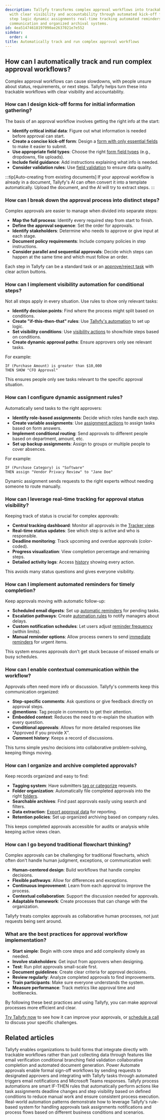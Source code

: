 ```yaml
---
description: Tallyfy transforms complex approval workflows into trackable processes
  with clear visibility and accountability through automated kick-off forms conditional
  step logic dynamic assignments real-time tracking automated reminders contextual
  communication and organized archival systems.
id: 4ea51474618197090ae2637021e7e552
sidebar:
  order: 4
title: Automatically track and run complex approval workflows
---
```


## How can I automatically track and run complex approval workflows?

Complex approval workflows can cause slowdowns, with people unsure about status, requirements, or next steps. Tallyfy helps turn these into trackable workflows with clear visibility and accountability.

### How can I design kick-off forms for initial information gathering?

The basis of an approval workflow involves getting the right info at the start:

- **Identify critical initial data**: Figure out what information is needed before approval can start.
- **Create a concise kick-off form**: Design a [form with only essential fields](/products/pro/tutorials/how-to/build-effective-forms/) to make it easier to submit.
- **Use appropriate field types**: Choose the right [form field types](/products/pro/tracking-and-tasks/tasks/what-are-form-fields-in-tallyfy/) (e.g., dropdowns, file uploads).
- **Include field guidance**: Add instructions explaining what info is needed.
- **Consider validation rules**: Use [field validation](/products/pro/tracking-and-tasks/tasks/what-are-form-fields-in-tallyfy/#short-text-field) to ensure data quality.

:::tip[Auto-creating from existing documents]
If your approval workflow is already in a document, Tallyfy's AI can often convert it into a template automatically. Upload the document, and the AI will try to extract steps.
:::

### How can I break down the approval process into distinct steps?

Complex approvals are easier to manage when divided into separate steps:

- **Map the full process**: Identify every required step from start to finish.
- **Define the approval sequence**: Set the order for approvals.
- **Identify stakeholders**: Determine who needs to approve or give input at each stage.
- **Document policy requirements**: Include company policies in step instructions.
- **Consider parallel and sequential approvals**: Decide which steps can happen at the same time and which must follow an order.

Each step in Tallyfy can be a standard task or an [approve/reject task](/products/pro/tracking-and-tasks/tasks/what-types-of-tasks-can-i-create-with-tallyfy/#approvereject) with clear action buttons.

### How can I implement visibility automation for conditional steps?

Not all steps apply in every situation. Use rules to show only relevant tasks:

- **Identify decision points**: Find where the process might split based on conditions.
- **Create "if-this-then-that" rules**: Use [Tallyfy's automation](/products/pro/documenting/templates/automations/) to set up logic.
- **Set visibility conditions**: Use [visibility actions](/products/pro/documenting/templates/automations/actions/visibility-actions/) to show/hide steps based on conditions.
- **Create dynamic approval paths**: Ensure approvers only see relevant tasks.

For example:
```
IF (Purchase Amount) is greater than $10,000
THEN SHOW "CFO Approval"
```
This ensures people only see tasks relevant to the specific approval situation.

### How can I configure dynamic assignment rules?

Automatically send tasks to the right approvers:

- **Identify role-based assignments**: Decide which roles handle each step.
- **Create variable assignments**: Use [assignment actions](/products/pro/documenting/templates/automations/actions/asignment-actions/) to assign tasks based on form answers.
- **Implement conditional routing**: Send approvals to different people based on department, amount, etc.
- **Set up backup assignments**: Assign to groups or multiple people to cover absences.

For example:
```
IF (Purchase Category) is "Software"
THEN assign "Vendor Privacy Review" to "Jane Doe"
```
Dynamic assignment sends requests to the right experts without needing someone to route manually.

### How can I leverage real-time tracking for approval status visibility?

Keeping track of status is crucial for complex approvals:

- **Central tracking dashboard**: Monitor all approvals in the [Tracker view](/products/pro/tracking-and-tasks/tracker-view/how-can-i-manage-and-track-my-processes-on-tallyfy/).
- **Real-time status updates**: See which step is active and who is responsible.
- **Deadline monitoring**: Track upcoming and overdue approvals (color-coded).
- **Progress visualization**: View completion percentage and remaining steps.
- **Detailed activity logs**: Access [history](/products/pro/tracking-and-tasks/tracker-view/how-can-i-track-process-activities-on-tallyfy/) showing every action.

This avoids many status questions and gives everyone visibility.

### How can I implement automated reminders for timely completion?

Keep approvals moving with automatic follow-up:

- **Scheduled email digests**: Set up [automatic reminders](/products/pro/tracking-and-tasks/tasks/how-can-i-send-email-reminders-in-tallyfy/) for pending tasks.
- **Escalation pathways**: Create [automation rules](/products/pro/documenting/templates/automations/actions/status-actions/) to notify managers about delays.
- **Custom notification schedules**: Let users adjust [reminder frequency](/products/pro/settings/personal-settings/how-can-i-manage-email-notifications-in-tallyfy/) (within limits).
- **Manual reminder options**: Allow process owners to send [immediate reminders](/products/pro/tracking-and-tasks/tasks/how-can-i-send-email-reminders-in-tallyfy/#sending-manual-ad-hoc-reminders) for urgent items.

This system ensures approvals don't get stuck because of missed emails or busy schedules.

### How can I enable contextual communication within the workflow?

Approvals often need more info or discussion. Tallyfy's comments keep this communication organized:

- **Step-specific comments**: Ask questions or give feedback directly on approval steps.
- **\@mentions**: Tag people in comments to get their attention.
- **Embedded context**: Reduces the need to re-explain the situation with every question.
- **Conditional approvals**: Allows for more detailed responses like "Approved if you provide X".
- **Comment history**: Keeps a record of discussions.

This turns simple yes/no decisions into collaborative problem-solving, keeping things moving.

### How can I organize and archive completed approvals?

Keep records organized and easy to find:

- **Tagging system**: Have submitters [tag or categorize](/products/pro/documenting/templates/how-to-manage-templates-and-processes-with-tags/) requests.
- **Folder organization**: Automatically file completed approvals into the right [folders](/products/pro/tracking-and-tasks/tracker-view/organize-processes/).
- **Searchable archives**: Find past approvals easily using search and filters.
- **Data extraction**: [Export approval data](/products/pro/tracking-and-tasks/processes/how-can-i-export-tallyfy-processes-to-csv/) for reporting.
- **Retention policies**: Set up organized archiving based on company rules.

This keeps completed approvals accessible for audits or analysis while keeping active views clean.

### How can I go beyond traditional flowchart thinking?

Complex approvals can be challenging for traditional flowcharts, which often don't handle human judgment, exceptions, or communication well:

- **Human-centered design**: Build workflows that handle complex decisions.
- **Flexible pathways**: Allow for differences and exceptions.
- **Continuous improvement**: Learn from each approval to improve the process.
- **Contextual collaboration**: Support the discussion needed for approvals.
- **Adaptable framework**: Create processes that can change with the organization.

Tallyfy treats complex approvals as collaborative human processes, not just requests being sent around.

### What are the best practices for approval workflow implementation?

- **Start simple**: Begin with core steps and add complexity slowly as needed.
- **Involve stakeholders**: Get input from approvers when designing.
- **Test**: Run pilot approvals small-scale first.
- **Document guidelines**: Create clear criteria for approval decisions.
- **Review regularly**: Analyze completed approvals to find improvements.
- **Train participants**: Make sure everyone understands the system.
- **Measure performance**: Track metrics like approval time and bottlenecks.

By following these best practices and using Tallyfy, you can make approval processes more efficient and clear.

[Try Tallyfy now](https://tallyfy.com/start/) to see how it can improve your approvals, or [schedule a call](https://tallyfy.com/booking/) to discuss your specific challenges.


## Related articles
<CardGrid>
<LinkTitleCard header="<b>How To > Build effective forms</b>" href="/products/pro/tutorials/how-to/build-effective-forms/" > Tallyfy enables organizations to build forms that integrate directly with trackable workflows rather than just collecting data through features like email verification conditional branching field validation collaborative completion and automated document generation. </LinkTitleCard>
<LinkTitleCard header="<b>Power Automate > Building approval workflows with Power Automate</b>" href="/products/pro/integrations/middleware/power-automate/building-approval-workflows-with-power-automate/" > Power Automate approvals enable formal sign-off workflows by sending requests to designated approvers and integrating with Tallyfy tasks through automated triggers email notifications and Microsoft Teams responses. </LinkTitleCard>
<LinkTitleCard header="<b>Templates > Automations</b>" href="/products/pro/documenting/templates/automations/" > Tallyfy process automations are smart IF-THEN rules that automatically perform actions like task assignments deadline changes and step visibility based on defined conditions to reduce manual work and ensure consistent process execution. </LinkTitleCard>
<LinkTitleCard header="<b>Automations > Examples</b>" href="/products/pro/documenting/templates/automations/examples/" > Real-world automation patterns demonstrate how to leverage Tallyfy's rule-based system for handling approvals task assignments notifications and process flows based on different business conditions and scenarios. </LinkTitleCard>
</CardGrid>
